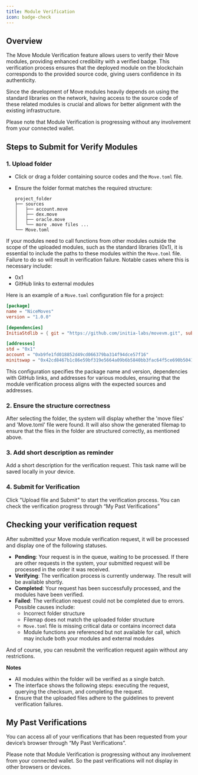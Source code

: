 ```yaml
---
title: Module Verification
icon: badge-check
---
```


## Overview

The Move Module Verification feature allows users to verify their Move modules, providing enhanced credibility with a verified badge. This verification process ensures that the deployed module on the blockchain corresponds to the provided source code, giving users confidence in its authenticity.

Since the development of Move modules heavily depends on using the standard libraries on the network, having access to the source code of these related modules is crucial and allows for better alignment with the existing infrastructure.

Please note that Module Verification is progressing without any involvement from your connected wallet.

## Steps to Submit for Verify Modules

### 1. Upload folder

- Click or drag a folder containing source codes and the `Move.toml` file.
- Ensure the folder format matches the required structure:
    
    ```arduino
    project_folder
    ├── sources
    │   ├── account.move
    │   ├── dex.move
    │   ├── oracle.move
    │   └── more .move files ...
    └── Move.toml
    ```
    

If your modules need to call functions from other modules outside the scope of the uploaded modules, such as the standard libraries (0x1), it is essential to include the paths to these modules within the `Move.toml` file. Failure to do so will result in verification failure. Notable cases where this is necessary include:

- 0x1
- GitHub links to external modules

Here is an example of a `Move.toml` configuration file for a project:

```toml
[package]
name = "NiceMoves"
version = "1.0.0"

[dependencies]
InitiaStdlib = { git = "https://github.com/initia-labs/movevm.git", subdir = "precompile/modules/initia_stdlib", rev = "9afe29f1040f488e087d67bdc1befb6592b5d4b7" }

[addresses]
std = "0x1"
account = "0xb9fe1fd018852d49cd066379ba314f94dce57f16"
minitswap = "0x42cd8467b1c86e59bf319e5664a09b6b5840bb3fac64f5ce690b5041c530565a"
```

This configuration specifies the package name and version, dependencies with GitHub links, and addresses for various modules, ensuring that the module verification process aligns with the expected sources and addresses.

### 2. Ensure the structure correctness

After selecting the folder, the system will display whether the 'move files' and 'Move.toml' file were found. It will also show the generated filemap to ensure that the files in the folder are structured correctly, as mentioned above. 

### 3. Add short description as reminder

Add a short description for the verification request. This task name will be saved locally in your device.

### 4. Submit for Verification

Click "Upload file and Submit" to start the verification process. You can check the verification progress through “My Past Verifications”

## Checking your verification request

After submitted your Move module verification request, it will be processed and display one of the following statuses.

- **Pending**: Your request is in the queue, waiting to be processed. If there are other requests in the system, your submitted request will be processed in the order it was received.
- **Verifying**: The verification process is currently underway. The result will be available shortly.
- **Completed**: Your request has been successfully processed, and the modules have been verified.
- **Failed**: The verification request could not be completed due to errors. Possible causes include:
    - Incorrect folder structure
    - Filemap does not match the uploaded folder structure
    - `Move.toml` file is missing critical data or contains incorrect data
    - Module functions are referenced but not available for call, which may include both your modules and external modules

And of course, you can resubmit the verification request again without any restrictions.

**Notes**

- All modules within the folder will be verified as a single batch.
- The interface shows the following steps: executing the request, querying the checksum, and completing the request.
- Ensure that the uploaded files adhere to the guidelines to prevent verification failures.

## My Past Verifications

You can access all of your verifications that has been requested from your device’s browser through “My Past Verifications”. 

Please note that Module Verification is progressing without any involvement from your connected wallet. So the past verifications will not display in other browsers or devices.